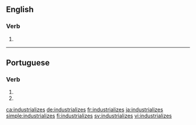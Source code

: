 ==English==

===Verb===
{{head|en|verb form}}

# {{en-third-person singular of|industrialize}}

----

==Portuguese==

===Verb===
{{pt-verb-form}}

# {{inflection of|industrializar||2|s|pres|subj|lang=pt}}
# {{inflection of|industrializar||2|s|negative|impr|lang=pt}}

[[ca:industrializes]]
[[de:industrializes]]
[[fr:industrializes]]
[[ja:industrializes]]
[[simple:industrializes]]
[[fi:industrializes]]
[[sv:industrializes]]
[[vi:industrializes]]